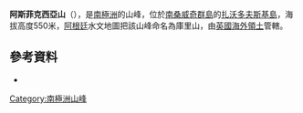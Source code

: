 {{coord|56|18|S|27|34|W|display=title}}

'''阿斯菲克西亞山'''（{{lang-en|Mount Asphyxia}}），是[[南極洲|南極洲]]的山峰，位於[[南桑威奇群島|南桑威奇群島]]的[[扎沃多夫斯基島|扎沃多夫斯基島]]，海拔高度550米，[[阿根廷|阿根廷]]水文地圖把該山峰命名為庫里山，由[[英國海外領土|英國海外領土]]管轄。

==參考資料==
* {{usgs-gazetteer}}

{{Antarctica-geo-stub}}
[[Category:南極洲山峰|Category:南極洲山峰]]